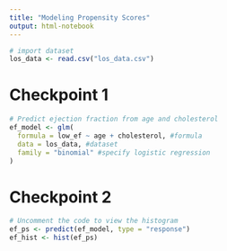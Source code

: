 ```yaml
---
title: "Modeling Propensity Scores"
output: html-notebook
---
```


```r
# import dataset
los_data <- read.csv("los_data.csv")
```

# Checkpoint 1
```r
# Predict ejection fraction from age and cholesterol
ef_model <- glm(
  formula = low_ef ~ age + cholesterol, #formula
  data = los_data, #dataset
  family = "binomial" #specify logistic regression
)
```
# Checkpoint 2
```r
# Uncomment the code to view the histogram
ef_ps <- predict(ef_model, type = "response")
ef_hist <- hist(ef_ps)
```